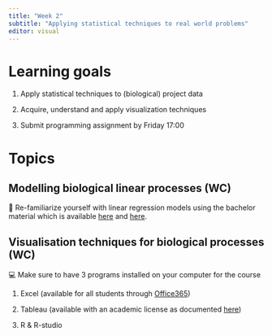 ```yaml
---
title: "Week 2"
subtitle: "Applying statistical techniques to real world problems"
editor: visual
---
```


# Learning goals

1.  Apply statistical techniques to (biological) project data

2.  Acquire, understand and apply visualization techniques

3.  Submit programming assignment by Friday 17:00

# Topics

## Modelling biological linear processes (WC)

📖 Re-familiarize yourself with linear regression models using the bachelor material which is available [here](weeks/week2/Statistiek_epidemiologie_en_economie.pdf) and [here](weeks/week2/Werkcolleges%20en%20Zelfstudies%20Blok%20EE%202022.pdf).

## Visualisation techniques for biological processes (WC)

💻 Make sure to have 3 programs installed on your computer for the course

1.  Excel (available for all students through [Office365](https://portal.office.com))

2.  Tableau (available with an academic license as documented [here](https://bovi-analytics.com/tutorials/tableau.html))

3.  R & R-studio
